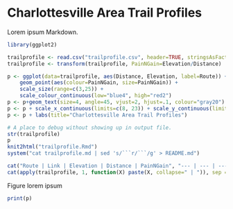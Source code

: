 # Charlottesville Area Trail Profiles

Lorem ipsum Markdown.

```r
library(ggplot2)

trailprofile <- read.csv("trailprofile.csv", header=TRUE, stringsAsFactors=FALSE)
trailprofile <- transform(trailprofile, PainNGain=Elevation/Distance)

p <- ggplot(data=trailprofile, aes(Distance, Elevation, label=Route)) + 
    geom_point(aes(colour=PainNGain, size=PainNGain)) + 
    scale_size(range=c(3,25)) + 
    scale_colour_continuous(low="blue4", high="red2")
p <- p+geom_text(size=4, angle=45, vjust=2, hjust=.1, colour="gray20")
p <- p + scale_x_continuous(limits=c(8, 23)) + scale_y_continuous(limits=c(700,5200))
p <- p + labs(title="Charlottesville Area Trail Profiles")
```

```r
# A place to debug without showing up in output file.
str(trailprofile)
p
knit2html("trailprofile.Rmd")
system("cat trailprofile.md | sed 's/```r/```/g' > README.md")
```

```r
cat("Route | Link | Elevation | Distance | PainNGain", "--- | --- | --- | --- | ---", sep="\n")
cat(apply(trailprofile, 1, function(X) paste(X, collapse=" | ")), sep = "\n")
```

Figure lorem ipsum

```r
print(p)
```

